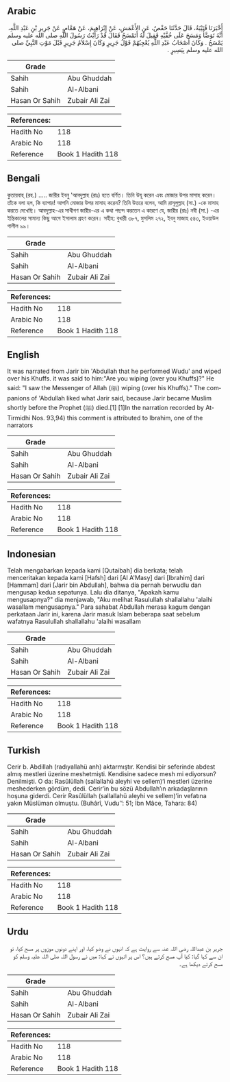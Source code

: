 ## Arabic


<div dir="rtl" lang="ar" style={{fontSize:'larger',backgroundColor:'#f8f9fa',padding:20}}>
أَخْبَرَنَا قُتَيْبَةُ، قَالَ حَدَّثَنَا حَفْصٌ، عَنِ الأَعْمَشِ، عَنْ إِبْرَاهِيمَ، عَنْ هَمَّامٍ، عَنْ جَرِيرِ بْنِ عَبْدِ اللَّهِ، أَنَّهُ تَوَضَّأَ وَمَسَحَ عَلَى خُفَّيْهِ فَقِيلَ لَهُ أَتَمْسَحُ فَقَالَ قَدْ رَأَيْتُ رَسُولَ اللَّهِ صلى الله عليه وسلم يَمْسَحُ ‏.‏ وَكَانَ أَصْحَابُ عَبْدِ اللَّهِ يُعْجِبُهُمْ قَوْلُ جَرِيرٍ وَكَانَ إِسْلاَمُ جَرِيرٍ قَبْلَ مَوْتِ النَّبِيِّ صلى الله عليه وسلم بِيَسِيرٍ ‏.‏
</div>
<div style={{backgroundColor:'#f8f9fa',padding:20, marginBottom: 10}}><table> <thead> <tr> <th>Grade</th> <th></th> </tr> </thead> <tbody> <tr><td>Sahih</td><td>Abu Ghuddah</td></tr><tr><td>Sahih</td><td>Al-Albani</td></tr><tr><td>Hasan Or Sahih</td><td>Zubair Ali Zai</td></tr></tbody></table><table> <thead> <tr> <th>References:</th> <th></th> </tr> </thead> <tbody><tr><td>Hadith No</td><td>118</td></tr><tr><td>Arabic No</td><td>118</td></tr><tr><td>Reference</td><td>Book 1 Hadith 118</td></tr></tbody></table></div>

## Bengali


<div dir="ltr" lang="bn" style={{fontSize:'larger',backgroundColor:'#f8f9fa',padding:20}}>
কুতায়বাহ্ (রহ.) ..... জারীর ইবনু 'আবদুল্লাহ (রাঃ) হতে বর্ণিত। তিনি উযূ করেন এবং মোজার উপর মাসাহ করেন। তাঁকে বলা হল, কি ব্যাপার! আপনি মোজার উপর মাসাহ করেন? তিনি উত্তরে বলেন, আমি রাসূলুল্লাহ (সা.) -কে মাসাহ করতে দেখেছি। আবদুল্লাহ-এর সাথীগণ জারীর-এর এ কথা পছন্দ করতেন এ কারণে যে, জারীর (রাঃ) নবী (সা.) -এর ইন্তিকালের সামান্য কিছু আগে ইসালাম গ্রহণ করেন। সহীহ: বুখারী ৩৮৭, মুসলিম ২৭২, ইবনু মাজাহ ৫৪৩, ইওয়াউল গালীল ৯৯।
</div>
<div style={{backgroundColor:'#f8f9fa',padding:20, marginBottom: 10}}><table> <thead> <tr> <th>Grade</th> <th></th> </tr> </thead> <tbody> <tr><td>Sahih</td><td>Abu Ghuddah</td></tr><tr><td>Sahih</td><td>Al-Albani</td></tr><tr><td>Hasan Or Sahih</td><td>Zubair Ali Zai</td></tr></tbody></table><table> <thead> <tr> <th>References:</th> <th></th> </tr> </thead> <tbody><tr><td>Hadith No</td><td>118</td></tr><tr><td>Arabic No</td><td>118</td></tr><tr><td>Reference</td><td>Book 1 Hadith 118</td></tr></tbody></table></div>

## English


<div dir="ltr" lang="en" style={{fontSize:'larger',backgroundColor:'#f8f9fa',padding:20}}>
It was narrated from Jarir bin 'Abdullah that he performed Wudu' and wiped over his Khuffs. it was said to him:"Are you wiping (over you Khuffs)?" He said: "I saw the Messenger of Allah (ﷺ) wiping (over his Khuffs)." The companions of 'Abdullah liked what Jarir said, because Jarir became Muslim shortly before the Prophet (ﷺ) died.[1] [1]In the narration recorded by At-Tirmidhi Nos. 93,94) this comment is attributed to Ibrahim, one of the narrators
</div>
<div style={{backgroundColor:'#f8f9fa',padding:20, marginBottom: 10}}><table> <thead> <tr> <th>Grade</th> <th></th> </tr> </thead> <tbody> <tr><td>Sahih</td><td>Abu Ghuddah</td></tr><tr><td>Sahih</td><td>Al-Albani</td></tr><tr><td>Hasan Or Sahih</td><td>Zubair Ali Zai</td></tr></tbody></table><table> <thead> <tr> <th>References:</th> <th></th> </tr> </thead> <tbody><tr><td>Hadith No</td><td>118</td></tr><tr><td>Arabic No</td><td>118</td></tr><tr><td>Reference</td><td>Book 1 Hadith 118</td></tr></tbody></table></div>

## Indonesian


<div dir="ltr" lang="id" style={{fontSize:'larger',backgroundColor:'#f8f9fa',padding:20}}>
Telah mengabarkan kepada kami [Qutaibah] dia berkata; telah menceritakan kepada kami [Hafsh] dari [Al A'Masy] dari [Ibrahim] dari [Hammam] dari [Jarir bin Abdullah], bahwa dia pernah berwudlu dan mengusap kedua sepatunya. Lalu dia ditanya, "Apakah kamu mengusapnya?" dia menjawab, "Aku melihat Rasulullah shallallahu 'alaihi wasallam mengusapnya." Para sahabat Abdullah merasa kagum dengan perkataan Jarir ini, karena Jarir masuk Islam beberapa saat sebelum wafatnya Rasulullah shallallahu 'alaihi wasallam
</div>
<div style={{backgroundColor:'#f8f9fa',padding:20, marginBottom: 10}}><table> <thead> <tr> <th>Grade</th> <th></th> </tr> </thead> <tbody> <tr><td>Sahih</td><td>Abu Ghuddah</td></tr><tr><td>Sahih</td><td>Al-Albani</td></tr><tr><td>Hasan Or Sahih</td><td>Zubair Ali Zai</td></tr></tbody></table><table> <thead> <tr> <th>References:</th> <th></th> </tr> </thead> <tbody><tr><td>Hadith No</td><td>118</td></tr><tr><td>Arabic No</td><td>118</td></tr><tr><td>Reference</td><td>Book 1 Hadith 118</td></tr></tbody></table></div>

## Turkish


<div dir="ltr" lang="tr" style={{fontSize:'larger',backgroundColor:'#f8f9fa',padding:20}}>
Cerir b. Abdillah (radıyallahü anh) aktarmıştır. Kendisi bir seferinde abdest almış mestleri üzerine meshetmişti. Kendisine sadece mesh mi ediyorsun? Denilmişti. O da: Rasûlüllah (sallallahü aleyhi ve sellem)‘i mestleri üzerine meshederken gördüm, dedi. Cerir’in bu sözü Abdullah’ın arkadaşlarının hoşuna giderdi. Cerir Rasûlüllah (sallallahü aleyhi ve sellem)’in vefatına yakın Müslüman olmuştu. (Buhârî, Vudu’’: 51; İbn Mâce, Tahara: 84)
</div>
<div style={{backgroundColor:'#f8f9fa',padding:20, marginBottom: 10}}><table> <thead> <tr> <th>Grade</th> <th></th> </tr> </thead> <tbody> <tr><td>Sahih</td><td>Abu Ghuddah</td></tr><tr><td>Sahih</td><td>Al-Albani</td></tr><tr><td>Hasan Or Sahih</td><td>Zubair Ali Zai</td></tr></tbody></table><table> <thead> <tr> <th>References:</th> <th></th> </tr> </thead> <tbody><tr><td>Hadith No</td><td>118</td></tr><tr><td>Arabic No</td><td>118</td></tr><tr><td>Reference</td><td>Book 1 Hadith 118</td></tr></tbody></table></div>

## Urdu


<div dir="rtl" lang="ur" style={{fontSize:'larger',backgroundColor:'#f8f9fa',padding:20}}>
جریر بن عبداللہ رضی اللہ عنہ سے روایت ہے کہ انہوں نے وضو کیا، اور اپنے دونوں موزوں پر مسح کیا، تو ان سے کہا گیا: کیا آپ مسح کرتے ہیں؟ اس پر انہوں نے کہا: میں نے رسول اللہ صلی اللہ علیہ وسلم کو مسح کرتے دیکھا ہے۔
</div>
<div style={{backgroundColor:'#f8f9fa',padding:20, marginBottom: 10}}><table> <thead> <tr> <th>Grade</th> <th></th> </tr> </thead> <tbody> <tr><td>Sahih</td><td>Abu Ghuddah</td></tr><tr><td>Sahih</td><td>Al-Albani</td></tr><tr><td>Hasan Or Sahih</td><td>Zubair Ali Zai</td></tr></tbody></table><table> <thead> <tr> <th>References:</th> <th></th> </tr> </thead> <tbody><tr><td>Hadith No</td><td>118</td></tr><tr><td>Arabic No</td><td>118</td></tr><tr><td>Reference</td><td>Book 1 Hadith 118</td></tr></tbody></table></div>